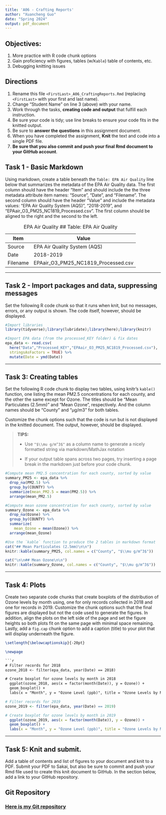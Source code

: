```yaml
---
title: 'A06 - Crafting Reports'
author: "Xuancheng Guo" 
date: "Spring 2024"
output: pdf_document
---
```


## Objectives:

1.  More practice with R code chunk options
1.  Gain proficiency with figures, tables (w/`Kable`) table of contents, etc.
1.  Debugging knitting issues

## Directions

1.  Rename this file `<FirstLast>_A06_CraftingReports.Rmd` (replacing `<FirstLast>` with your first and last name).
1.  Change "Student Name" on line 3 (above) with your name.
1.  Work through the tasks, **creating code and output** that fulfill each instruction.
1.  Be sure your code is tidy; use line breaks to ensure your code fits in the knitted output.
1.  Be sure to **answer the questions** in this assignment document.
1.  When you have completed the assignment, **Knit** the text and code into a single PDF file.
1.  **Be sure that you also commit and push your final Rmd document to your GitHub account**.

## Task 1 - Basic Markdown

Using markdown, create a table beneath the `Table: EPA Air Quality` line below that summarizes the metadata of the EPA Air Quality data. The first column should have the header "Item" and should include the the three metadata attribute item names: "Source", "Date", and "Filename". The second column should have the header "Value" and include the metadata values: "EPA Air Quality System (AQS)", "2018-2019", and "EPAair_O3_PM25_NC1819_Processed.csv". The first column should be aligned to the right and the second to the left.

Table: EPA Air Quality
## Table: EPA Air Quality

| Item       | Value                                 |
|------------|---------------------------------------|
| Source     | EPA Air Quality System (AQS)          |
| Date       | 2018-2019                             |
| Filename   | EPAair_O3_PM25_NC1819_Processed.csv   |



---

## Task 2 - Import packages and data, suppressing messages

Set the following R code chunk so that it runs when knit, but no messages, errors, or any output is shown. The code itself, however, should be displayed.

```r
#Import libraries
library(tidyverse);library(lubridate);library(here);library(knitr)

#Import EPA data (from the processed_KEY folder) & fix dates
epa_data <- read.csv(
  here("Data","Processed_KEY","EPAair_O3_PM25_NC1819_Processed.csv"),
  stringsAsFactors = TRUE) %>% 
  mutate(Date = ymd(Date))
```

---

## Task 3: Creating tables

Set the following R code chunk to display two tables, using knitr's `kable()` function, one listing the mean PM2.5 concentrations for each county, and the other the same except for Ozone. The titles should be "Mean Particulates (2.5mm)" and "Mean Ozone", respectively. And the column names should be "County" and "µg/m3" for both tables.

Customize the chunk options such that the code is run but is not displayed in the knitted document. The output, however, should be displayed.

> **TIPS:**
>
> -   Use `"$\\mu g/m^3$"` as a column name to generate a nicely formatted string via markdown/MathJax notation
>
> -   If your output table spans across two pages, try inserting a page break in the markdown just before your code chunk.

\newpage

```r
#Compute mean PM2.5 concentration for each county, sorted by value
summary_PM25 <- epa_data %>% 
  drop_na(PM2.5) %>% 
  group_by(COUNTY) %>% 
  summarize(mean_PM2.5 = mean(PM2.5)) %>% 
  arrange(mean_PM2.5)

#Compute mean ozone concentration for each county, sorted by value
summary_Ozone <- epa_data %>% 
  drop_na(Ozone) %>% 
  group_by(COUNTY) %>% 
  summarize(
    mean_Ozone = mean(Ozone)) %>% 
  arrange(mean_Ozone)

#Use the `kable` function to produce the 2 tables in markdown format
cat("## Mean Particulates (2.5mm)\n\n")
knitr::kable(summary_PM25, col.names = c("County", "$\\mu g/m^3$"))

cat("\n\n## Mean Ozone\n\n")
knitr::kable(summary_Ozone, col.names = c("County", "$\\mu g/m^3$"))
```

---

## Task 4: Plots

Create two separate code chunks that create boxplots of the distribution of Ozone levels by month using, one for only records collected in 2018 and one for records in 2019. Customize the chunk options such that the final figures are displayed but not the code used to generate the figures. In addition, align the plots on the left side of the page and set the figure heights so both plots fit on the same page with minimal space remaining. Lastly, add a `fig.cap` chunk option to add a caption (title) to your plot that will display underneath the figure.

```latex
\setlength{\belowcaptionskip}{-20pt}

\newpage

```r
# Filter records for 2018
ozone_2018 <- filter(epa_data, year(Date) == 2018)

# Create boxplot for ozone levels by month in 2018
  ggplot(ozone_2018, aes(x = factor(month(Date)), y = Ozone)) +
  geom_boxplot() +
  labs(x = "Month", y = "Ozone Level (ppb)", title = "Ozone Levels by Month (2018)")

```

```r
# Filter records for 2019
ozone_2019 <- filter(epa_data, year(Date) == 2019)

# Create boxplot for ozone levels by month in 2019
  ggplot(ozone_2019, aes(x = factor(month(Date)), y = Ozone)) +
  geom_boxplot() +
  labs(x = "Month", y = "Ozone Level (ppb)", title = "Ozone Levels by Month (2019)")
```



---
\newpage

## Task 5: Knit and submit.
Add a table of contents and list of figures to your document and knit to a PDF. Submit your PDF to Sakai, but also be sure to commit and push your Rmd file used to create this knit document to GitHub. In the section below, add a link to your GitHub repository. 

## Git Repository
### [Here is my Git repository](https://github.com/JerryG01/EDA_Spring2024)


